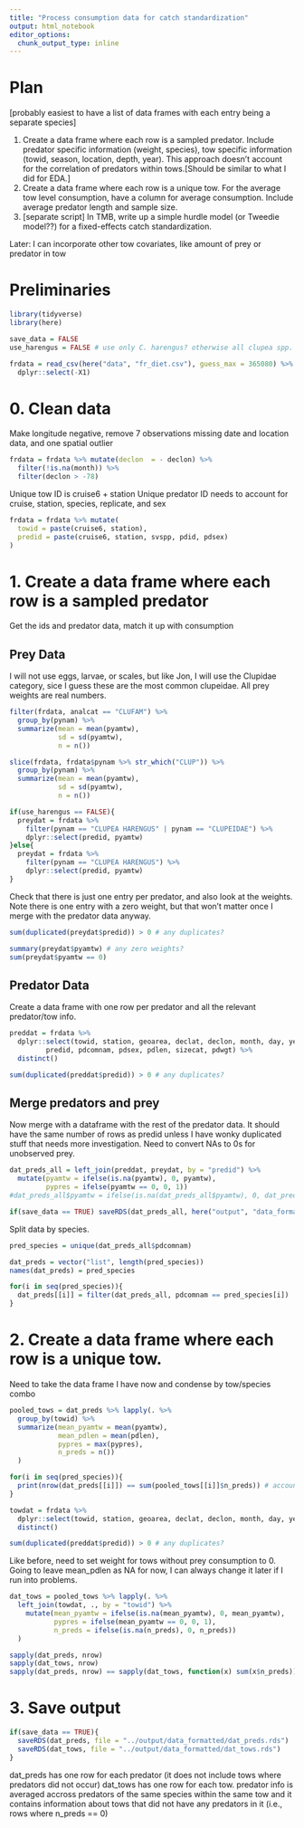 ```yaml
---
title: "Process consumption data for catch standardization"
output: html_notebook
editor_options: 
  chunk_output_type: inline
---
```


# Plan
[probably easiest to have a list of data frames with each entry being a separate species]

1. Create a data frame where each row is a sampled predator. Include predator specific information (weight, species), tow specific information (towid, season, location, depth, year). This approach doesn't account for the correlation of predators within tows.[Should be similar to what I did for EDA.]
2. Create a data frame where each row is a unique tow. For the average tow level consumption, have a column for average consumption. Include average predator length and sample size. 
3. [separate script] In TMB, write up a simple hurdle model (or Tweedie model??) for a fixed-effects catch standardization. 


Later: I can incorporate other tow covariates, like amount of prey or predator in tow


# Preliminaries
```r
library(tidyverse)
library(here)

save_data = FALSE
use_harengus = FALSE # use only C. harengus? otherwise all clupea spp.
```

```r
frdata = read_csv(here("data", "fr_diet.csv"), guess_max = 365080) %>%
  dplyr::select(-X1)
```

# 0. Clean data
Make longitude negative, remove 7 observations missing date and location data, and one spatial outlier
```r
frdata = frdata %>% mutate(declon  = - declon) %>%
  filter(!is.na(month)) %>%
  filter(declon > -78)
```


Unique tow ID is cruise6 + station
Unique predator ID needs to account for cruise, station, species, replicate, and sex
```r
frdata = frdata %>% mutate(
  towid = paste(cruise6, station),
  predid = paste(cruise6, station, svspp, pdid, pdsex)
)
```


# 1. Create a data frame where each row is a sampled predator
Get the ids and predator data, match it up with consumption

## Prey Data
I will not use eggs, larvae, or scales, but like Jon, I will use the Clupidae category, sice I guess these are the most common clupeidae. All prey weights are real numbers. 
```r
filter(frdata, analcat == "CLUFAM") %>%
  group_by(pynam) %>%
  summarize(mean = mean(pyamtw),
            sd = sd(pyamtw),
            n = n())

slice(frdata, frdata$pynam %>% str_which("CLUP")) %>%
  group_by(pynam) %>%
  summarize(mean = mean(pyamtw),
            sd = sd(pyamtw),
            n = n())
```

```r
if(use_harengus == FALSE){
  preydat = frdata %>% 
    filter(pynam == "CLUPEA HARENGUS" | pynam == "CLUPEIDAE") %>%
    dplyr::select(predid, pyamtw)
}else{
  preydat = frdata %>% 
    filter(pynam == "CLUPEA HARENGUS") %>%
    dplyr::select(predid, pyamtw)
}
```

Check that there is just one entry per predator, and also look at the weights. Note there is one entry with a zero weight, but that won't matter once I merge with the predator data anyway.
```r
sum(duplicated(preydat$predid)) > 0 # any duplicates?

summary(preydat$pyamtw) # any zero weights?
sum(preydat$pyamtw == 0)
```

## Predator Data
Create a data frame with one row per predator and all the relevant predator/tow info.
```r
preddat = frdata %>% 
  dplyr::select(towid, station, geoarea, declat, declon, month, day, year, season, setdepth,
         predid, pdcomnam, pdsex, pdlen, sizecat, pdwgt) %>%
  distinct()

sum(duplicated(preddat$predid)) > 0 # any duplicates?
```

## Merge predators and prey
Now merge with a dataframe with the rest of the predator data. It should have the same number of rows as predid unless I have wonky duplicated stuff that needs more investigation. Need to convert NAs to 0s for unobserved prey. 
```r
dat_preds_all = left_join(preddat, preydat, by = "predid") %>%
  mutate(pyamtw = ifelse(is.na(pyamtw), 0, pyamtw),
         pypres = ifelse(pyamtw == 0, 0, 1))
#dat_preds_all$pyamtw = ifelse(is.na(dat_preds_all$pyamtw), 0, dat_preds_all$pyamtw)

if(save_data == TRUE) saveRDS(dat_preds_all, here("output", "data_formatted", "dat_preds_all.rds"))
```

Split data by species.
```r
pred_species = unique(dat_preds_all$pdcomnam)

dat_preds = vector("list", length(pred_species))
names(dat_preds) = pred_species

for(i in seq(pred_species)){
  dat_preds[[i]] = filter(dat_preds_all, pdcomnam == pred_species[i])
}
```


# 2. Create a data frame where each row is a unique tow. 
Need to take the data frame I have now and condense by tow/species combo
```r
pooled_tows = dat_preds %>% lapply(. %>% 
  group_by(towid) %>%
  summarize(mean_pyamtw = mean(pyamtw), 
            mean_pdlen = mean(pdlen),
            pypres = max(pypres),
            n_preds = n())
  )
```

```r
for(i in seq(pred_species)){
  print(nrow(dat_preds[[i]]) == sum(pooled_tows[[i]]$n_preds)) # accounting for same number of samples?
}
```

```r
towdat = frdata %>% 
  dplyr::select(towid, station, geoarea, declat, declon, month, day, year, season, setdepth) %>%
  distinct()

sum(duplicated(preddat$predid)) > 0 # any duplicates?
```

Like before, need to set weight for tows without prey consumption to 0. Going to leave mean_pdlen as NA for now, I can always change it later if I run into problems. 
```r
dat_tows = pooled_tows %>% lapply(. %>%
  left_join(towdat, ., by = "towid") %>%
    mutate(mean_pyamtw = ifelse(is.na(mean_pyamtw), 0, mean_pyamtw),
           pypres = ifelse(mean_pyamtw == 0, 0, 1),
           n_preds = ifelse(is.na(n_preds), 0, n_preds))
  )
```


```r
sapply(dat_preds, nrow)
sapply(dat_tows, nrow)
sapply(dat_preds, nrow) == sapply(dat_tows, function(x) sum(x$n_preds)) # underlying predator numbers
```


# 3. Save output
```r
if(save_data == TRUE){
  saveRDS(dat_preds, file = "../output/data_formatted/dat_preds.rds")
  saveRDS(dat_tows, file = "../output/data_formatted/dat_tows.rds")
}
```


dat_preds has one row for each predator (it does not include tows where predators did not occur)
dat_tows has one row for each tow. predator info is averaged accross predators of the same species within the same tow and it contains information about tows that did not have any predators in it (i.e., rows where n_preds == 0)










